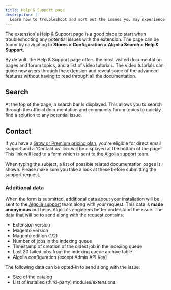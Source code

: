 ```yaml
---
title: Help & Support page
description: |-
  Learn how to troubleshoot and sort out the issues you may experience.
---
```


The extension's Help & Support page is a good place to start when troubleshooting any potential issues with the extension.
The page can be found by navigating to **Stores > Configuration > Algolia Search > Help & Support**.

By default, the Help & Support page offers the most visited documentation pages and forum topics, and a list of video tutorials.
The video tutorials can guide new users through the extension and reveal some of the advanced features without having to read through all the documentation.

## Search

At the top of the page, a search bar is displayed.
This allows you to search through the official documentation and community forum topics to quickly find a solution to any potential issue.

## Contact

If you have a [Grow or Premium pricing plan](https://www.algolia.com/pricing), you're eligible for direct email support and a 'Contact us' link will be displayed at the bottom of the page.
This link will lead to a form which is sent to the [Algolia support](https://support.algolia.com/hc/en-us/requests/new)
team.

When typing the subject, a list of possible related documentation pages is shown.
Please make sure you take a look at these before submitting the support request.

### Additional data

When the form is submitted, additional data about your installation will be sent to the [Algolia support](https://support.algolia.com/hc/en-us/requests/new)
team along with your request.
This data is **made anonymous** but helps Algolia's engineers better understand the issue.
The data that will be to send along with the request contains:

- Extension version
- Magento version
- Magento edition (1/2)
- Number of jobs in the indexing queue
- Timestamp of creation of the oldest job in the indexing queue
- Last 20 failed jobs from the indexing queue archive table
- Algolia configuration (except Admin API Key)

The following data can be opted-in to send along with the issue:

- Size of the catalog
- List of installed (third-party) modules/extensions
